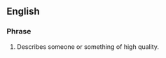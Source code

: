 ==English==

===Phrase===
{{en-phrase}}

# {{dated}} Describes someone or something of high quality.

{{count page|[[Wiktionary:Page count]]}}